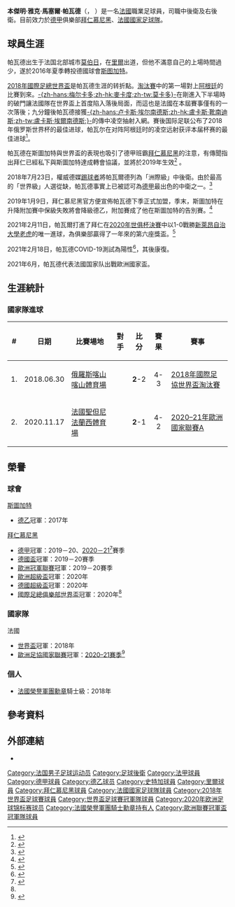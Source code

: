 {{expand|time=2018-06-11T13:32:51+00:00}}
{{noteTA
|G1=football|G2=法甲|G3=德甲|G4=fcbayern
|1=zh-hans:邦雅曼·帕瓦尔; zh-hant:本傑明·帕瓦德; zh-hk:班捷文·柏華特; zh-tw:班傑明·帕瓦德;
|2=zh-hans:邦雅曼; zh-hant:本傑明; zh-hk:班捷文; zh-tw:班傑明;
|3=zh-hans:帕瓦尔; zh-hant:帕瓦德; zh-hk:柏華特; zh-tw:帕瓦德;
|4=zh-hans:马塞尔; zh-hk:馬素; zh-tw:馬塞爾
}}
{{Infobox football biography
| name = 本傑明·帕瓦德<br/>Benjamin Pavard
| image = Benjamin Pavard 20180709.jpg
| image_size = 250
| caption = 
| fullname = Benjamin Jacques Marcel Pavard<ref name="FIFA">{{cite web |url=https://tournament.fifadata.com/documents/FWC/2018/pdf/FWC_2018_SQUADLISTS.PDF |title=2018 FIFA World Cup Russia: List of players: France |publisher=FIFA |format=PDF |page=11 |date=10 June 2018 |accessdate=10 June 2018 |archive-url=https://web.archive.org/web/20180619164139/https://tournament.fifadata.com/documents/FWC/2018/pdf/FWC_2018_SQUADLISTS.PDF |archive-date=2018-06-19 |dead-url=yes }}</ref>
| birth_date = {{birth date and age|1996|3|28|df=y}}
| birth_place = {{FRA}}[[诺尔省|诺尔省]][[莫伯日|莫伯日]]
| height = 1.86 m<ref name="FIFA"/>
| position = [[後衛_(足球)|中後衛]]、[[後衛_(足球)|右後衛]]
| currentclub = [[拜仁慕尼黑足球俱樂部|拜仁慕尼黑]]
| clubnumber = 5
| youthyears1 = 2002–2005
| youthclubs1 = US Jeumont
| youthyears2 = 2005–2015
| youthclubs2 = [[里爾奧林匹克體育會|里爾]]
| years1 = 2014–2016
| clubs1 = [[里爾奧林匹克體育會|里爾B隊]]
| caps1 = 20
| goals1 = 1
| years2 = 2015–2016
| clubs2 = [[里爾奧林匹克體育會|里爾]]
| caps2 = 21
| goals2 = 0
| years3 = 2016–2019
| clubs3 = [[斯图加特体育俱乐部|斯图加特]]
| caps3 = 84
| goals3 = 2
 | years4 = 2019–
| clubs4 = [[拜仁慕尼黑|拜仁慕尼黑]]
| caps4 = 81
| goals4 = 4
| nationalyears1 = 2015
| nationalteam1 = 法國U19
| nationalcaps1 = 4
| nationalgoals1 = 0
| nationalyears2 = 2015–2017
| nationalteam2 = [[法國21歲以下國家足球隊|法國U21]]
| nationalcaps2 = 15
| nationalgoals2 = 0
| nationalyears3 = 2017–
| nationalteam3 = [[法國國家足球隊|法國]]
| nationalcaps3 = 44
| nationalgoals3 = 2
| medaltemplates = 
{{Medal|Sport|男子[[足球|足球]]}}
{{Medal|Country|{{fb|FRA}}}}
{{Medal|Comp|[[國際足協世界盃|國際足協世界盃]]}}
{{Medal|W|[[2018年國際足協世界盃|2018 俄羅斯]]|}}
| club-update = 2022年5月8日
| nationalteam-update = 2022年6月10日
}}
'''本傑明·雅克·馬塞爾·帕瓦德'''（{{lang-fr|Benjamin Jacques Marcel Pavard}}，<!--{{IPA-fr|bɛ̃ʒamɛ̃ pavaʁ}}；-->{{bd|1996年|3月28日}}）是一名[[法國|法國]]職業足球員，司職中後衛及右後衛。目前效力於[[德甲|德甲]]俱樂部[[拜仁慕尼黑足球俱樂部|拜仁慕尼黑]]、[[法國國家足球隊|法國國家足球隊]]。

== 球員生涯 ==
帕瓦德出生于法国北部城市[[莫伯日|莫伯日]]，在[[里爾奧林匹克體育會|里爾]]出道，但他不滿意自己的上場時間過少，遂於2016年夏季轉投德國球會[[斯图加特体育俱乐部|斯图加特]]。

[[2018年國際足總世界盃|2018年國際足總世界盃]]是帕瓦德生涯的转折點。[[2018年國際足協世界盃淘汰賽|淘汰賽]]中的第一場對上[[阿根廷國家足球隊|阿根廷]]的比賽到來。[[加布里埃尔·梅尔卡多|-{zh-hans:梅尔卡多;zh-hk:麥卡度;zh-tw:莫卡多}-]]在剛進入下半場時的破門讓法國隊在世界盃上首度陷入落後局面，而這也是法國在本屆賽事僅有的一次落後；九分鐘後帕瓦德接獲[[卢卡斯·埃尔南德斯|-{zh-hans:卢卡斯·埃尔南德斯;zh-hk:盧卡斯·靴南迪斯;zh-tw:盧卡斯·埃爾南德斯;}-]]的傳中凌空抽射入網。賽後国际足联公布了2018年俄罗斯世界杯的最佳进球，帕瓦尔在对阵阿根廷时的凌空远射获评本届杯赛的最佳进球<ref>{{Cite web|url=http://www.sohu.com/a/243565168_162291|title=2018世界杯最佳进球！帕瓦尔：骄傲，荣幸，难以置信|accessdate=2018-07-30|date=2018-07-26|work=www.sohu.com|archive-date=2018-07-30|archive-url=https://web.archive.org/web/20180730080424/http://www.sohu.com/a/243565168_162291|dead-url=no}}</ref>。

帕瓦德在斯圖加特與世界盃的表現也吸引了德甲班霸[[拜仁慕尼黑|拜仁慕尼黑]]的注意，有傳聞指出拜仁已經私下與斯圖加特達成轉會協議，並將於2019年生效<ref>{{cite news | url=https://www.swr.de/sport/fussball/vfb-stuttgart/Bundesliga-VfB-Stuttgart,pavard-zum-fcbayern-100.html | title=Pavard wechselt zum FC Bayern | work=SWR | date=2018-07-19 | accessdate=2018-07-19 | archive-date=2018-07-20 | archive-url=https://web.archive.org/web/20180720132531/https://www.swr.de/sport/fussball/vfb-stuttgart/Bundesliga-VfB-Stuttgart,pavard-zum-fcbayern-100.html | dead-url=no }}</ref>
。

2018年7月23日，權威德媒[[踢球者|踢球者]]將帕瓦爾德列為「洲際級」中後衛。由於最高的「世界級」人選從缺，帕瓦德事實上已被認可為[[德甲|德甲]]最出色的中衛之一。<ref>{{Cite news|url=https://3g.163.com/sports/article/DNGLAJV100058781.html|title=踢球者门将中卫评级:无世界级 拜仁4人入选洲际级|accessdate=2018-07-24|archive-date=2018-07-31|archive-url=https://web.archive.org/web/20180731093709/https://3g.163.com/sports/article/DNGLAJV100058781.html|dead-url=no}}</ref>

2019年1月9日，拜仁慕尼黑官方便宣佈帕瓦德下季正式加盟，季末，斯圖加特在升降附加賽中保級失敗將會降級德乙，附加賽成了他在斯圖加特的告別賽。<ref>{{Cite news|url=http://www.fcbayern.cn/news/3522|title=官宣：本杰明·帕瓦尔7月1日起加盟拜仁|accessdate=2019-01-09|archive-date=2019-01-09|archive-url=https://web.archive.org/web/20190109204828/http://www.fcbayern.cn/news/3522|dead-url=no}}</ref>

2021年2月11日，帕瓦爾打進了拜仁在[[2020年国际足联世界俱乐部杯决赛|2020年世俱杯決賽]]中以1-0戰勝[[新莱昂自治大学老虎足球俱乐部|新萊昂自治大學老虎]]的唯一進球，為俱樂部贏得了一年來的第六座獎盃。<ref name="FIFA 2020">{{cite news |url=https://www.fifa.com/clubworldcup/news/amp/pavard-completes-sextuple-for-dominant-bayern |archive-url=https://web.archive.org/web/20210211201846/https://www.fifa.com/clubworldcup/news/amp/pavard-completes-sextuple-for-dominant-bayern |url-status=dead |archive-date=2021-02-11 |title=Pavard completes sextuple for dominant Bayern |website=FIFA.com |date=2021-02-11 |access-date=2021-02-11}}</ref>

2021年2月18日，帕瓦德COVID-19測試為陽性<ref>{{Cite web|title=Bayern's Benjamin Pavard positive for coronavirus|url=https://www.taiwannews.com.tw/en/news/4130444|access-date=2021-02-18|website=Taiwan News |language=en}}</ref>，其後康復。

2021年6月，帕瓦德代表法國国家队出戰歐洲國家盃。

== 生涯統計 ==
=== 國家隊進球 ===
{{updated|2020年11月17日}}
{| class="wikitable"
|-
! # !! 日期 !!  比賽場地 !! 對手 !! 比分 !! 賽果 !! 賽事
|-
| 1. || 2018.06.30 || [[俄羅斯|俄羅斯]][[喀山|喀山]][[喀山體育場|喀山體育場]] || {{fb|ARG}} || <center>'''2'''-2</center>  || <center>4-3</center>  || [[2018年國際足協世界盃淘汰賽|2018年國際足協世界盃淘汰賽]]
|-
| 2. || 2020.11.17 || [[法國|法國]][[聖但尼_(塞納-聖但尼省)|聖但尼]][[法蘭西體育場|法蘭西體育場]] || {{fb|SWE}} || <center>'''2'''-1</center>  || <center>4-2</center>  || [[2020–21年歐洲國家聯賽A|2020–21年歐洲國家聯賽A]]
|}

== 榮譽 ==
=== 球會 ===
;{{flagicon|GER}} [[斯圖加特體育俱樂部|斯圖加特]]
* [[德國乙組足球聯賽|德乙]]冠軍：2017年
;{{flagicon|GER}} [[拜仁慕尼黑足球俱樂部|拜仁慕尼黑]]
* [[德國足球甲級聯賽|德甲]]冠軍：2019－20、[[2020年至2021年德国足球甲级联赛|2020－21]]<ref>{{cite news|url=https://www.dw.com/en/bayern-munich-bundesliga-champions-after-rb-leipzig-lose-to-borussia-dortmund/a-57470633|title=Bayern Munich Bundesliga champions after RB Leipzig lose to Borussia Dortmund|date=2021-05-08|accessdate=2021-05-08|work=DW|language=en|archive-date=2021-05-08|archive-url=https://web.archive.org/web/20210508155023/https://www.dw.com/en/bayern-munich-bundesliga-champions-after-rb-leipzig-lose-to-borussia-dortmund/a-57470633|dead-url=no}}</ref>賽季
* [[德國盃|德國盃]]冠軍：2019－20賽季
* [[歐洲冠軍聯賽|歐洲冠軍聯賽]]冠軍：2019－20賽季
* [[歐洲超級盃|歐洲超級盃]]冠軍：2020年
* [[德國超級盃|德國超級盃]]冠軍：2020年
* [[國際足總俱樂部世界盃|國際足總俱樂部世界盃]]冠軍：2020年<ref name="FIFA 2020"/>

=== 國家隊 ===
;{{flagicon|FRA}} 法國
* [[國際足總世界盃|世界盃]]冠軍：2018年
* [[歐洲足協國家聯賽|歐洲足協國家聯賽]]冠軍：[[2020–21年歐洲國家聯賽|2020–21賽季]]<ref>{{cite web |url=https://www.uefa.com/uefanationsleague/match/2030761--spain-vs-france/ |title=France beat Spain to win Nations League |date=2021-10-10 |access-date=2021-10-11 |work=UEFA |archive-date=2021-10-13 |archive-url=https://web.archive.org/web/20211013125424/https://www.uefa.com/uefanationsleague/match/2030761--spain-vs-france/ |dead-url=no }}</ref>

=== 個人 ===
* [[法國榮譽軍團勳章|法國榮譽軍團勳章]]騎士級：2018年

==參考資料== 
{{reflist}}

== 外部連結 ==
*{{Soccerway}}

{{拜仁慕尼黑球員名單}}
{{2018年世界盃足球賽法國參賽名單}}
{{2020年欧洲足球锦标赛法国参赛名单}}

{{DEFAULTSORT:Pavard, Benjamin}}
[[Category:法国男子足球运动员|Category:法国男子足球运动员]]
[[Category:足球後衛|Category:足球後衛]]
[[Category:法甲球員|Category:法甲球員]]
[[Category:德甲球員|Category:德甲球員]]
[[Category:德乙球员|Category:德乙球员]]
[[Category:史特加球員|Category:史特加球員]]
[[Category:里爾球員|Category:里爾球員]]
[[Category:拜仁慕尼黑球員|Category:拜仁慕尼黑球員]]
[[Category:法國國家足球隊球員|Category:法國國家足球隊球員]]
[[Category:2018年世界盃足球賽球員|Category:2018年世界盃足球賽球員]]
[[Category:世界盃足球賽冠軍隊球員|Category:世界盃足球賽冠軍隊球員]]
[[Category:2020年欧洲足球锦标赛球员|Category:2020年欧洲足球锦标赛球员]]
[[Category:法國榮譽軍團騎士勳章持有人|Category:法國榮譽軍團騎士勳章持有人]]
[[Category:歐洲聯賽冠軍盃冠軍隊球員|Category:歐洲聯賽冠軍盃冠軍隊球員]]